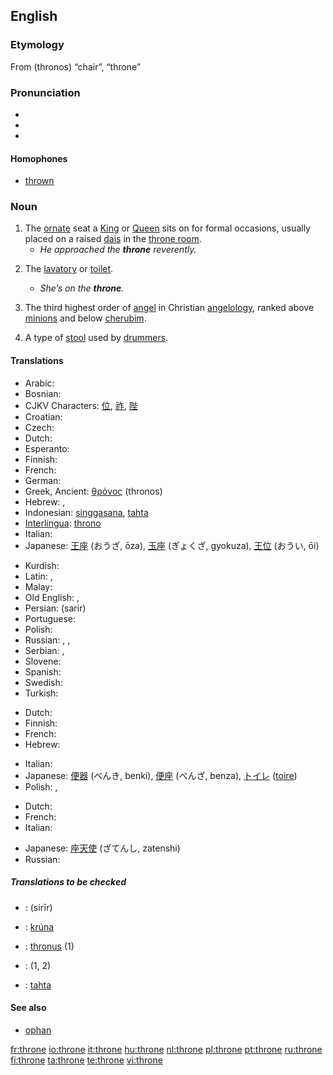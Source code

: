 ==English==

===Etymology===
From {{AGr.}} '''{{polytonic|[[θρόνος]]}}''' (thronos) “chair”, “throne”

===Pronunciation===
*{{IPA|/θrəʊn/}}
*{{audio|en-us-throne.ogg|Audio (US)}}
*{{rhymes|əʊn}}

====Homophones====
*[[thrown]]

===Noun===
{{en-noun}}

# The [[ornate]] seat a [[King]] or [[Queen]] sits on for formal occasions, usually placed on a raised [[dais]] in the [[throne room]].
#* ''He approached the '''throne''' reverently.''
# {{colloquial}} The [[lavatory]] or [[toilet]].
#* ''She’s on the '''throne'''.''
# {{context|Biblical tradition}} The third highest order of [[angel]] in Christian [[angelology]], ranked above [[minion]]s and below [[cherub]]im.
# {{context|music}} A type of [[stool]] used by [[drummer]]s.

====Translations====
{{trans-top|ornate seat}}
* Arabic: {{t-|ar|كرسي|m|alt=كُرْسِيّ|tr=kúrsiy|sc=ARchar}}
* Bosnian: {{t-|bs|presto|m}}
*CJKV Characters: [[位]], [[祚]], [[陛]]
* Croatian: {{t-|hr|presto|m}}
* Czech: {{t+|cs|trůn|m}}
*Dutch: {{t+|nl|troon|m}}
* Esperanto: {{t-|eo|trono|xs=Esperanto}}
* Finnish: {{t-|fi|valtaistuin}}
* French: {{t+|fr|trône|m}}
* German: {{t+|de|Thron|m}}
*Greek, Ancient: [[θρόνος]] (thronos) {{m}}
*Hebrew: {{he-translation|כס|kés}} {{m}}, {{he-translation|כיסא מלכות|kisé malkhút|wv=כִּיסֵּא מַלְכוּת}} {{m}}
*Indonesian: [[singgasana]], [[tahta]]
*[[Interlingua]]: [[throno]]
*Italian: {{t+|it|trono|m}}
*Japanese: [[王座]] (おうざ, ōza), [[玉座]] (ぎょくざ, gyokuza), [[王位]] (おうい, ōi)
{{trans-mid}}
* Kurdish: {{t+|ku|text|m}}
* Latin: {{t-|la|thronus|m}}, {{t-|la|sedem|f}}
* Malay: {{t-|ms|geta|xs=Malay}}
* Old English: {{t-|ang|gifstol|m|alt=ġifstōl|xs=Old English}}, {{t-|ang|setl|n|xs=Old English}}
*Persian: {{FAchar|[[سریر]]}} (sarir)
*Portuguese: {{t+|pt|trono|m}}
* Polish: {{t+|pl|tron|m}}
* Russian: {{t-|ru|трон|m|tr=tron|sc=Cyrl}}, {{t+|ru|престол|m|tr=prestól|sc=Cyrl}}, {{t+|ru|стол|m|tr=stol|sc=Cyrl}}
* Serbian: {{t-|sr|presto|m}}, {{t-|sr|престо|m|sc=Cyrl}}
* Slovene: {{t+|sl|prestol|m}}
* Spanish: {{t-|es|trono|m}}
*Swedish: {{t+|sv|tron|c}}
* Turkish: {{t+|tr|taht}}
{{trans-bottom}}

{{trans-top|lavatory or toilet}}
*Dutch: {{t+|nl|gemak|n}}
* Finnish: {{t-|fi|valtaistuin}}
* French: {{t+|fr|trône|m}}
*Hebrew: {{he-translation|אסלה|aslá}} {{f}}
{{trans-mid}}
*Italian: {{t+|it|trono|m}}
*Japanese: [[便器]] (べんき, benki), [[便座]] (べんざ, benza), [[トイレ]] ([[toire]])
* Polish: {{t+|pl|tron|m}}, {{t-|pl|sedes|m}}
{{trans-bottom}}

{{trans-top|third highest order of angel}}
*Dutch: {{t+|nl|troon|m}}
* French: {{t+|fr|trône|m}}
*Italian: {{t+|it|trono|m}}
{{trans-mid}}
*Japanese: [[座天使]] (ざてんし, zatenshi)
* Russian: {{t+|ru|престол|m|tr=prestól|sc=Cyrl}}
{{trans-bottom}}

=====Translations to be checked=====
{{checktrans}}
{{trans-top|Translations to be checked}}
*{{ttbc|Arabic}}: {{ARchar|[[سرير]]}} (sirīr) {{m}}
*{{ttbc|Icelandic}}: [[krúna]] {{f}}
*{{ttbc|Latin}}: [[thronus]] {{m}} (1)
*{{ttbc|Romanian}}: {{t-|ro|tron|n}} (1, 2)
*{{ttbc|Turkish}}: [[tahta]]
{{trans-bottom}}

====See also====
*[[ophan]]

[[fr:throne]]
[[io:throne]]
[[it:throne]]
[[hu:throne]]
[[nl:throne]]
[[pl:throne]]
[[pt:throne]]
[[ru:throne]]
[[fi:throne]]
[[ta:throne]]
[[te:throne]]
[[vi:throne]]